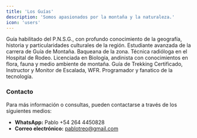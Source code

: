 ```yaml
---
title: 'Los Guías'
description: 'Somos apasionados por la montaña y la naturaleza.'
icon: 'users'
---
```


<AccordionGroup>
  <Accordion title="Guido Altamira">
      Guía habilitado del P.N.S.G., con profundo conocimiento de la geografía, historia y particularidades culturales de la región.
  </Accordion>
 
   <Accordion title="Emiliana Pintos">
      Estudiante avanzada de la carrera de Guía de Montaña. Baqueana de la zona. Técnica radióloga en el Hospital de Rodeo.
  </Accordion>
   <Accordion title="José Guillemain">
      Licenciada en Biología, andinista con conocimientos en flora, fauna y medio ambiente de montaña.
  </Accordion>
   <Accordion title="Pablo Cascón">
   Guía de Trekking Certificado, Instructor y Monitor de Escalada, WFR. Programador y fanatico de la tecnología.
  </Accordion>
</AccordionGroup>

### Contacto
Para más información o consultas, pueden contactarse a través de los siguientes medios:
- **WhatsApp:** Pablo +54 264 4450828
- **Correo electrónico:**  pablotreo@gmail.com


